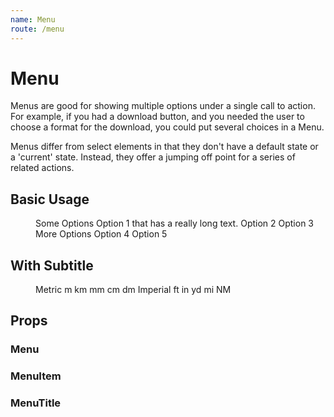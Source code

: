 ```yaml
---
name: Menu
route: /menu
---
```




# Menu

Menus are good for showing multiple options under a single call to action. For
example, if you had a download button, and you needed the user to choose a
format for the download, you could put several choices in a Menu.

Menus differ from select elements in that they don't have a default state or a
'current' state. Instead, they offer a jumping off point for a series of related
actions.

## Basic Usage

<Playground>
  <Menu style={{ maxWidth: '280px' }}>
    <MenuTitle>Some Options</MenuTitle>
    <MenuItem>Option 1 that has a really long text.</MenuItem>
    <MenuItem>Option 2</MenuItem>
    <MenuItem>Option 3</MenuItem>
    <MenuTitle>More Options</MenuTitle>
    <MenuItem>Option 4</MenuItem>
    <MenuItem>Option 5</MenuItem>
  </Menu>
</Playground>

## With Subtitle

<Playground>
  <Menu style={{ maxWidth: '280px' }}>
    <MenuTitle>Metric</MenuTitle>
    <MenuItem subtitle="Meters">m</MenuItem>
    <MenuItem subtitle="Kilometers">km</MenuItem>
    <MenuItem subtitle="Millimeters">mm</MenuItem>
    <MenuItem subtitle="Centimeters">cm</MenuItem>
    <MenuItem subtitle="Decimeters">dm</MenuItem>
    <MenuTitle>Imperial</MenuTitle>
    <MenuItem subtitle="Feet">ft</MenuItem>
    <MenuItem subtitle="Inches">in</MenuItem>
    <MenuItem subtitle="Yards">yd</MenuItem>
    <MenuItem subtitle="Miles">mi</MenuItem>
    <MenuItem subtitle="Nautical Miles">NM</MenuItem>
  </Menu>
</Playground>

## Props

### Menu

<PropsTable of={MenuPropsTable} />

### MenuItem

<PropsTable of={MenuItem} />

### MenuTitle

<PropsTable of={MenuTitle} />
